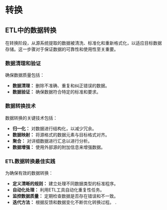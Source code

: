 # 转换

## ETL中的数据转换

在转换阶段，从源系统提取的数据被清洗、标准化和重新格式化，以适应目标数据存储。这一步骤对于保证数据的可靠性和使用性至关重要。

### 数据清理和验证

确保数据质量包括：

- **数据清理：** 删除不准确、重复和纠正错误的数据。
- **数据验证：** 确保数据符合特定的标准和要求。

### 数据转换技术

数据转换的关键技术包括：

- **归一化：** 对数据进行结构化，以减少冗余。
- **数据映射：** 将源格式的数据元素与目标格式对齐。
- **聚合：** 对详细数据进行汇总以进行分析。
- **数据增强：** 使用外部源的附加信息来增强数据。

### ETL数据转换最佳实践

为确保有效的数据转换：

- **定义清晰的规则：** 建立处理不同数据类型的标准程序。
- **自动化处理：** 利用ETL工具自动化重复性任务。
- **监控数据质量：** 定期检查数据是否存在错误和不一致。
- **迭代方法：** 根据反馈和数据变化不断优化转换过程。
.